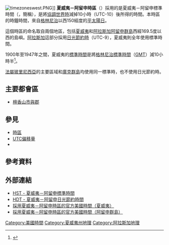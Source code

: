[[Image:timezoneswest.PNG|thumb]]]]
'''夏威夷－阿留申時區'''（{{lang-en|'''Hawaii–Aleutian Time Zone'''}}）採用的是夏威夷－阿留申標準時間（{{lang|en|Hawaii–Aleutian Standard Time}}，簡稱{{lang|en|HST}}），是將[[協調世界時|協調世界時]]減掉10小時（UTC-10）後所得的時間。本時區的時鐘時間，來自[[格林尼治天文台|格林尼治]]以西150經度的[[太陽日#平太陽日|平太陽日]]。

這個時區的命名取自兩個地區，包括[[夏威夷|夏威夷]]和[[阿拉斯加|阿拉斯加]][[阿留申群島|阿留申群島]]西經169.5度以西的島嶼。[[阿拉斯加|阿拉斯加]]這部分採用[[日光節約時|日光節約時]]（UTC-9），夏威夷則全年使用標準時間。

1900年至1947年之間，夏威夷的[[標準時間|標準時間]]是將[[格林尼治標準時間|格林尼治標準時間]]（[[GMT|GMT]]）減10小時半<ref>{{cite web |url=http://www.twinsun.com/tz/tz-link.htm |title=Sources for Time Zone and Daylight Saving Time Data |publisher=Twin Sun |accessdate=2011-05-10 |deadurl=yes |archiveurl=https://web.archive.org/web/20120623013511/http://www.twinsun.com/tz/tz-link.htm |archivedate=2012-06-23 }}</ref>。

[[法屬玻里尼西亞|法屬玻里尼西亞]]的主要區域和[[庫克群島|庫克群島]]均使用同一標準時，也不使用日光節約時。

== 主要都會區 ==
*[[檀香山市與郡|檀香山市與郡]]

== 參見 ==
*[[時區|時區]]
*[[UTC偏移量|UTC偏移量]]
*{{le|Effects of time on North American broadcasting}}

== 參考資料 ==
{{reflist}}

== 外部連結 ==
*[http://www.timeanddate.com/library/abbreviations/timezones/na/hast.html HST - 夏威夷－阿留申標準時間] {{Wayback|url=http://www.timeanddate.com/library/abbreviations/timezones/na/hast.html |date=20110515022814 }}
*[http://www.timeanddate.com/library/abbreviations/timezones/na/hadt.html HDT - 夏威夷－阿留申日光節約時間] {{Wayback|url=http://www.timeanddate.com/library/abbreviations/timezones/na/hadt.html |date=20110515031344 }}
*[https://web.archive.org/web/20070408233453/http://www.time.gov/timezone.cgi?Hawaii-Aleutian%2Fs%2F-10%2Fjava 採用夏威夷－阿留申時區的官方美國時間（夏威夷）]
*[https://web.archive.org/web/20070927075801/http://time.gov/timezone.cgi?Hawaii-Aleutian%2Fd%2F-10%2Fjava 採用夏威夷－阿留申時區的官方美國時間（阿留申群島）]

{{北美時區|nocat}}
[[Category:美國時間|Category:美國時間]]
[[Category:夏威夷州地理|Category:夏威夷州地理]]
[[Category:阿拉斯加地理|Category:阿拉斯加地理]]